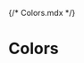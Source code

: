 
{/* Colors.mdx */}


<Meta title='Colors' />

# Colors

<ColorPalette>
  <ColorItem
    title='theme.color.indigo'
    subtitle='Some of the greys'
    colors={{
      /** eslint-disable sort-keys-fix/sort-keys-fix */
      Zero: theme.colors.indigo[0],
      One: theme.colors.indigo[1],
      Two: theme.colors.indigo[2],
      Three: theme.colors.indigo[3],
      Four: theme.colors.indigo[4],
      Five: theme.colors.indigo[5],
      Six: theme.colors.indigo[6],
      Seven: theme.colors.indigo[7],
      Eight: theme.colors.indigo[8],
      Nine: theme.colors.indigo[9],
    }}
  />
  <ColorItem
    title='theme.color.greyscale'
    subtitle='Some of the greys'
    colors={{ Alabaster: '#F8F8F8', Concrete: '#F3F3F3', White: '#FFFFFF' }}
  />
  <ColorItem
    title='theme.color.primary'
    subtitle='Coral'
    colors={{ WildWatermelon: '#FF4785' }}
  />
  <ColorItem
    title='theme.color.secondary'
    subtitle='Ocean'
    colors={{ DodgerBlue: '#1EA7FD' }}
  />
  <ColorItem
    title='theme.color.positive'
    subtitle='Green'
    colors={{
      Apple: 'rgba(102,191,60,1)',
      Apple30: 'rgba(102,191,60,.3)',
      Apple60: 'rgba(102,191,60,.6)',
      Apple80: 'rgba(102,191,60,.8)',
    }}
  />
  <ColorItem
    title='gradient'
    subtitle='Grayscale'
    colors={{
      Gradient: 'linear-gradient(to right,white,black)',
    }}
  />
  <ColorItem
    title='gradient'
    subtitle='Grayscale'
    colors={['linear-gradient(65deg,white,black)']}
  />
</ColorPalette>
